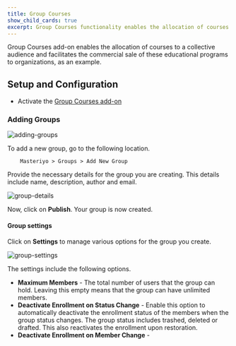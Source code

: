 ```yaml
---
title: Group Courses
show_child_cards: true
excerpt: Group Courses functionality enables the allocation of courses to a collective audience and facilitates the commercial sale of these educational programs to organizations, as an example.
---
```


Group Courses add-on enables the allocation of courses to a collective audience and facilitates the commercial sale of these educational programs to organizations, as an example.

## Setup and Configuration

- Activate the [Group Courses add-on](https://docs.masteriyo.com/premium-addons/activate-masteriyo-premium-addons)

### Adding Groups

![adding-groups](https://github.com/Masteriyo/masteriyo-docs/assets/75772539/928e9685-d4c8-481b-a0bb-f60f67d8f006)

To add a new group, go to the following location.

        Masteriyo > Groups > Add New Group

Provide the necessary details for the group you are creating. This details include name, description, author and email.

![group-details](https://github.com/Masteriyo/masteriyo-docs/assets/75772539/89ec9114-8b45-4da3-8464-969b032d4d70)

Now, click on **Publish**. Your group is now created.

#### Group settings

Click on **Settings** to manage various options for the group you create.

![group-settings](https://github.com/Masteriyo/masteriyo-docs/assets/75772539/25f07444-5132-480a-897e-4fde84e46742)

The settings include the following options.

- **Maximum Members** - The total number of users that the group can hold. Leaving this empty means that the group can have unlimited members.
- **Deactivate Enrollment on Status Change** - Enable this option to automatically deactivate the enrollment status of the members when the group status changes. The group status includes trashed, deleted or drafted. This also reactivates the enrollment upon restoration.
- **Deactivate Enrollment on Member Change** -
